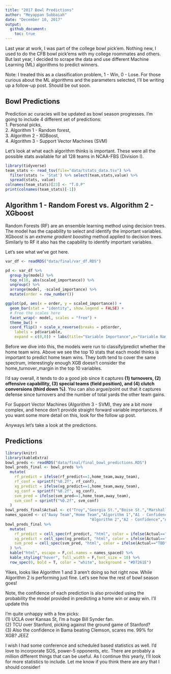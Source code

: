 ```yaml
---
title: "2017 Bowl Predictions"
author: "Meyappan Subbaiah"
date: "December 10, 2017"
output: 
  github_document:
    toc: true
---
```


Last year at work, I was part of the college bowl pick'em. Nothing new, I used to do the CFB bowl pick'ems with my college roommates and others. But last year, I decided to scrape the data and use different Machine Learning (ML) algorithms to predict winners. 

Note: I treated this as a classification problem, 1 - Win, 0 - Lose. For those curious about the ML algorithms and the parameters selected, I'll be writing up a follow-up post. Should be out soon. 

## Bowl Predictions

Prediction ac curacies will be updated as bowl season progresses. I'm going to include 4 different set of predictions:    
1. Personal picks,    
2. Algorithm 1 - Random forest,    
3. Algorithm 2 - XGBoost,   
4. Algorithm 3 - Support Vector Machines (SVM)

Let's look at what each algorithm thinks is important. These were all the possible stats available for all 128 teams in NCAA-FBS (Division I). 

```r
library(tidyverse)
team_stats <- read_tsv(file="data/tstats_data.tsv") %>% 
  filter(stats != 'Stat') %>% select(team,stats,value) %>% 
  spread(stats, value)
colnames(team_stats)[23] <- "T.O.P"
print(colnames(team_stats)[-1])
```

## Algorithm 1 - Random Forest vs. Algorithm 2 - XGboost

Random Forests (RF) are an ensemble learning method using decision trees. The model has the capability to select and identify the important variables. XGboost is an *extreme gradient boosting* method applied to decision trees. Similarly to RF it also has the capability to identify important variables. 

Let's see what we've got here. 

```r
var_df <- readRDS("data/final/var_df.RDS")

pd <- var_df %>%
  group_by(model) %>%
  top_n(10, abs(scaled_importance)) %>% 
  ungroup() %>%
  arrange(model, -scaled_importance) %>%
  mutate(order = row_number())

ggplot(pd, aes(x = order, y = scaled_importance)) +
  geom_bar(stat = "identity", show.legend = FALSE) +
  # Free the scales here
  facet_wrap(~ model, scales = "free") +
  theme_bw() +
  coord_flip() + scale_x_reverse(breaks = pd$order,
    labels = pd$variable,
    expand = c(0,0)) + labs(title="Variable Importance",x="Variable Name",y="")
``` 

Before we dive into this, the models were run to classify/predict whether the home team wins. Above we see the top 10 stats that each model thinks is important to predict home team wins. They both tend to cover the same spectrum, interestingly enough XGB doesn't consider the home_turnover_margin in the top 10 variables. 

I'd say overall, it tends to do a good job since it captures **(1) turnovers, (2) offensive capabillity, (3) special teams (field position), and (4) clutch conversions (third down %)**. You can also argue/point out that it captures defense since turnovers and the number of total yards the other team gains. 

For Support Vector Machines (Algorithm 3 - SVM), they are a bit more complex, and hence don't provide straight forward variable importances. If you want some more detail on this, look for the follow up post. 

Anyways let's take a look at the predictions.  

## Predictions

```r
library(knitr)
library(kableExtra)
bowl_preds <- readRDS("data/final/final_bowl_predictions.RDS")
bowl_preds_final <- bowl_preds %>% 
  mutate(
    rf_predict = ifelse(rf_predict==1,home_team,away_team),
    rf_conf = sprintf("%0.2f", rf_conf),
    xg_predict = ifelse(xg_predict==1,home_team,away_team),
    xg_conf = sprintf("%0.2f", xg_conf),
    svm_pred = ifelse(svm_pred==1,home_team,away_team),
    svm_conf = sprintf("%0.2f", svm_conf)
  )
bowl_preds_final$Actual <- c("Troy","Georgia St.","Boise St.","Marshall","Fla. Atlantic",rep("TBD",nrow(bowl_preds_final)-5))
names_spaced <- c("Away Team","Home Team","Algorithm 1","A1 - Confidence",
                                     "Algorithm 2","A2 - Confidence","Algorithm 3","A3 - Confidence","Actual")
bowl_preds_final %>% 
  mutate(
    rf_predict = cell_spec(rf_predict, "html", color = ifelse(Actual=="TBD","grey",ifelse(rf_predict==Actual,"green","red"))),
    xg_predict = cell_spec(xg_predict, "html", color = ifelse(Actual=="TBD","grey",ifelse(xg_predict==Actual,"green","red"))),
    svm_pred = cell_spec(svm_pred, "html", color = ifelse(Actual=="TBD","grey",ifelse(svm_pred==Actual,"green","red")))
  ) %>% 
  kable("html", escape = F,col.names = names_spaced) %>%
  kable_styling("hover", full_width = F,font_size = 10) %>% 
  row_spec(0, bold = T, color = "white", background = "#D7261E")
```


Yikes, looks like Algorithm 1 and 3 aren't doing so hot right now. While Algorithm 2 is performing just fine. Let's see how the rest of bowl season goes!

Note, the confidence of each prediction is also provided using the probability the model provided in predicting a home win or away win. I'll update this 

I'm quite unhappy with a few picks:    
(1) UCLA over Kansas St, I'm a huge Bill Synder fan.   
(2) TCU over Stanford, picking against the ground game of Stanford?   
(3) Also the confidence in Bama beating Clemson, scares me. 99% for XGB? JEEZ    

I wish I had some conference and scheduled based statistics as well. I'd love to incorporate SOS, power-5 opponents, etc. There are probably a million different things that can be useful. As I continue this yearly, I'll look for more statistics to include. Let me know if you think there are any that I should consider! 
